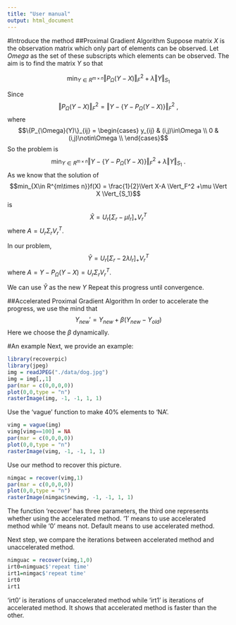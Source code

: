 ```yaml
---
title: "User manual"
output: html_document
---
```


#Introduce the method
##Proximal Gradient Algorithm 
Suppose matrix $X$ is the observation matrix which only part of elements can be observed. Let $Omega$ as the set of these subscripts which elements can be observed. The aim is to find the matrix $Y$ so that

$$\min_{Y\in R^{m\times n}} \Vert P_\Omega(Y - X) \Vert_F^2 + \lambda \Vert Y\Vert_{S_1}$$

Since 
$$\Vert P_\Omega(Y - X) \Vert_F^2=\Vert Y-\{Y-P_\Omega(Y - X)\} \Vert_F^2\ ,$$
where
$$\{P_{\Omega}(Y)\}_{ij} = \begin{cases} y_{ij} & (i,j)\in\Omega \\ 0 & (i,j)\notin\Omega \\ \end{cases}$$
So the problem is 
$$\min_{Y\in R^{m\times n}} \Vert Y-\{Y-P_\Omega(Y - X)\} \Vert_F^2 + \lambda \Vert Y\Vert_{S_1}\ .$$
As we know that the solution of 
$$min_{X\in R^{m\times n}}f(X) = \frac{1}{2}\Vert X-A \Vert_F^2
+\mu \Vert X \Vert_{S_1}$$
is 
$$\hat{X}=U_r[\Sigma_r-\mu I_r]_+V_r^T$$
where $A=U_r\Sigma_rV_r^T$.

In our problem, 
$$\hat{Y}=U_r[\Sigma_r-2\lambda I_r]_+V_r^T$$
where $A=Y-P_\Omega(Y - X)=U_r\Sigma_rV_r^T$.

We can use $\hat{Y}$ as the new $Y$ Repeat this progress until convergence.

##Accelerated Proximal Gradient Algorithm
In order to accelerate the progress, we use the mind that 
$$Y_{new}'=Y_{new}+\beta (Y_{new}-Y_{old})$$
Here we choose the $\beta$ dynamically.

#An example
Next, we provide an example:

```r
library(recoverpic)
library(jpeg)
img = readJPEG("./data/dog.jpg")
img = img[,,1]
par(mar = c(0,0,0,0))
plot(0,0,type = "n")
rasterImage(img, -1, -1, 1, 1)
```

Use the 'vague' function to make 40% elements to 'NA'.
```r
vimg = vague(img)
vimg[vimg==100] = NA
par(mar = c(0,0,0,0))
plot(0,0,type = "n")
rasterImage(vimg, -1, -1, 1, 1)
```

Use our method to recover this picture.
```r
nimgac = recover(vimg,1)
par(mar = c(0,0,0,0))
plot(0,0,type = "n")
rasterImage(nimgac$newimg, -1, -1, 1, 1)
```

The function 'recover' has three parameters, the third one represents whether using the accelerated method. '1' means to use accelerated method while '0' means not. Default means to use accelerated method.

Next step, we compare the iterations between accelerated method and unaccelerated method.
```r
nimguac = recover(vimg,1,0)
irt0=nimguac$'repeat time'
irt1=nimgac$'repeat time'
irt0
irt1
```
'irt0' is iterations of unaccelerated method while 'irt1' is iterations of accelerated method. It shows that accelerated method is faster than the other.